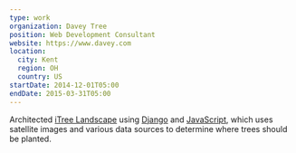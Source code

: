 ```yaml
---
type: work
organization: Davey Tree
position: Web Development Consultant
website: https://www.davey.com
location:
  city: Kent
  region: OH
  country: US
startDate: 2014-12-01T05:00
endDate: 2015-03-31T05:00
---
```


Architected <a href="https://landscape.itreetools.org">iTree Landscape</a>
using <a href="https://www.djangoproject.com">Django</a> and
<a href="https://en.wikipedia.org/wiki/JavaScript">JavaScript</a>, which
uses satellite images and various data sources to determine where trees
should be planted.
